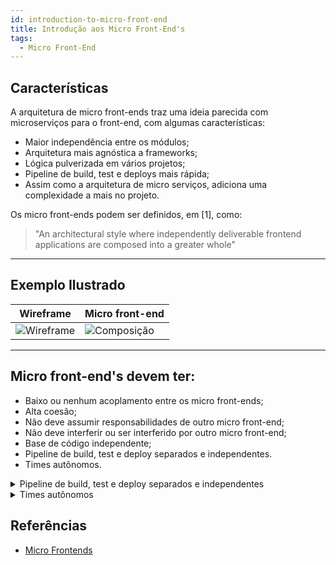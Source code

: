 ```yaml
---
id: introduction-to-micro-front-end
title: Introdução aos Micro Front-End's
tags:
  - Micro Front-End
---
```


## Características

A arquitetura de micro front-ends traz uma ideia parecida com microserviços para o front-end, com algumas características:

- Maior independência entre os módulos;
- Arquitetura mais agnóstica a frameworks;
- Lógica pulverizada em vários projetos;
- Pipeline de build, test e deploys mais rápida;
- Assim como a arquitetura de micro serviços, adiciona uma complexidade a mais no projeto.

Os micro front-ends podem ser definidos, em [1], como:

> "An architectural style where independently deliverable frontend applications are composed into a greater whole"

---

## Exemplo Ilustrado

| Wireframe                               | Micro front-end                            |
| --------------------------------------- | ------------------------------------------ |
| ![Wireframe](./images/mf_wireframe.png) | ![Composição](./images/mf_composition.png) |

---

## Micro front-end's devem ter:

- Baixo ou nenhum acoplamento entre os micro front-ends;
- Alta coesão;
- Não deve assumir responsabilidades de outro micro front-end;
- Não deve interferir ou ser interferido por outro micro front-end;
- Base de código independente;
- Pipeline de build, test e deploy separados e independentes.
- Times autônomos.


<details>
  <summary>Pipeline de build, test e deploy separados e independentes</summary>
  <div>
    <img src={imageDeployment} alt='Deploy de micro front-end' />
  </div>
</details>


<details>
  <summary>Times autônomos</summary>
  <div>
    <img src={imageAutonomous} alt='Times Autônomos em micro front-end' />
  </div>
</details>

## Referências

- [Micro Frontends](https://martinfowler.com/articles/micro-frontends.html)
